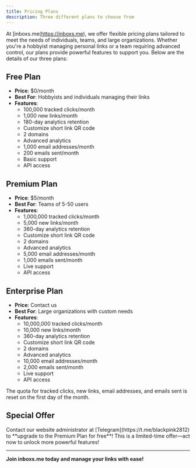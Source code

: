 ```yaml
---
title: Pricing Plans
description: Three different plans to choose from
---
```


At [inboxs.me(https://inboxs.me), we offer flexible pricing plans tailored to meet the needs of individuals, teams, and large organizations. Whether you're a hobbyist managing personal links or a team requiring advanced control, our plans provide powerful features to support you. Below are the details of our three plans:

## Free Plan
- **Price**: $0/month
- **Best For**: Hobbyists and individuals managing their links
- **Features**:
  - 100,000 tracked clicks/month
  - 1,000 new links/month
  - 180-day analytics retention
  - Customize short link QR code
  - 2 domains
  - Advanced analytics
  - 1,000 email addresses/month
  - 200 emails sent/month
  - Basic support
  - API access

## Premium Plan
- **Price**: $5/month
- **Best For**: Teams of 5-50 users
- **Features**:
  - 1,000,000 tracked clicks/month
  - 5,000 new links/month
  - 360-day analytics retention
  - Customize short link QR code
  - 2 domains
  - Advanced analytics
  - 5,000 email addresses/month
  - 1,000 emails sent/month
  - Live support
  - API access

## Enterprise Plan
- **Price**: Contact us
- **Best For**: Large organizations with custom needs
- **Features**:
  - 10,000,000 tracked clicks/month
  - 10,000 new links/month
  - 360-day analytics retention
  - Customize short link QR code
  - 2 domains
  - Advanced analytics
  - 10,000 email addresses/month
  - 2,000 emails sent/month
  - Live support
  - API access


<Callout type="info">
  The quota for tracked clicks, new links, email addresses, and emails sent is reset on the first day of the month.
</Callout>

## Special Offer

<Callout type="success">
  Contact our website administrator at [Telegram](https://t.me/blackpink2812) to **upgrade to the Premium Plan for free**! 
  This is a limited-time offer—act now to unlock more powerful features!
</Callout>

---

**Join inboxs.me
 today and manage your links with ease!**

